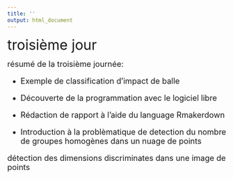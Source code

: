 ```yaml
---
title: ''
output: html_document
---
```

<p><font size="6">
troisième jour
</font></p>

<p><font size="4">
résumé de la troisième journée:

- Exemple de classification d'impact de balle

- Découverte de la programmation avec le logiciel libre \textsf{R}

- Rédaction de rapport à l'aide du language Rmakerdown

- Introduction à la problèmatique de detection du nombre de groupes homogènes dans un nuage de points

détection des dimensions discriminates dans une image de points
</font></p>